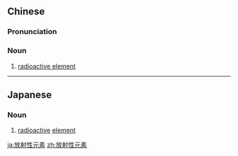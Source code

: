 ==Chinese==
{{zh-forms|type=32}}

===Pronunciation===
{{zh-pron
|m=fàngshèxìng yuánsù
|c=fong3 se6 sing3 jyun4 sou3
|cat=n
}}

===Noun===
{{zh-noun}}

# [[radioactive element]]

----

==Japanese==
{{ja-kanjitab|ほう|しゃ|せい|げん|そ|yomi=o}}

===Noun===
{{ja-noun|ほうしゃせいげんそ}}

# [[radioactive]] [[element]]

[[ja:放射性元素]]
[[zh:放射性元素]]